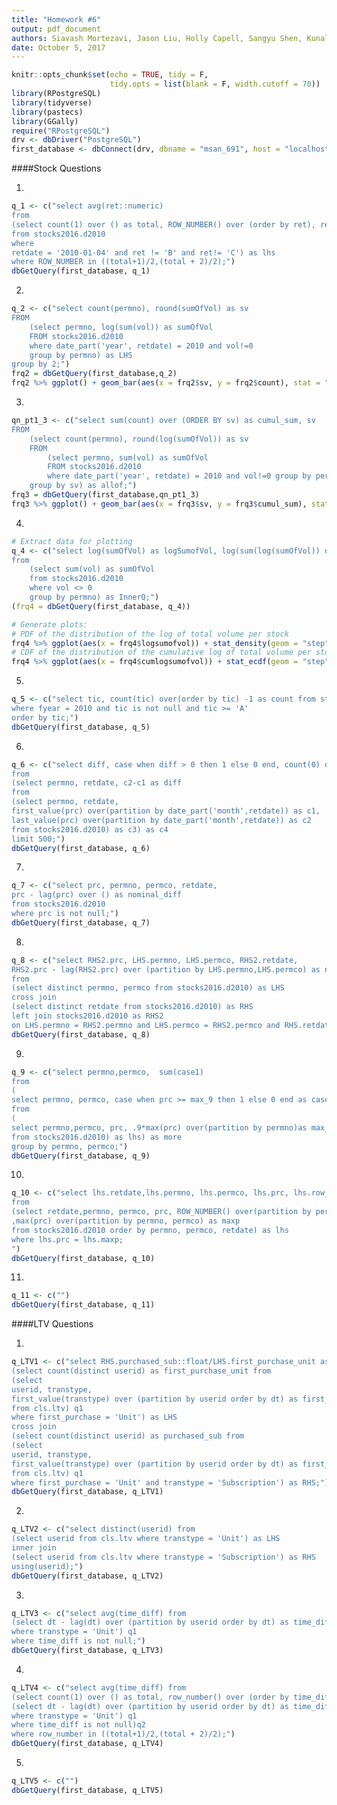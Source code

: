 ```yaml
---
title: "Homework #6"
output: pdf_document
authors: Siavash Mortezavi, Jason Liu, Holly Capell, Sangyu Shen, Kunal Kotian
date: October 5, 2017
---
```


```r
knitr::opts_chunk$set(echo = TRUE, tidy = F, 
                      tidy.opts = list(blank = F, width.cutoff = 70))
library(RPostgreSQL)
library(tidyverse)
library(pastecs)
library(GGally)
require("RPostgreSQL")
drv <- dbDriver("PostgreSQL")
first_database <- dbConnect(drv, dbname = "msan_691", host = "localhost", port = 5432, user = "postgres", password = "postgres")

```

####Stock Questions

(1)

```r
q_1 <- c("select avg(ret::numeric)
from
(select count(1) over () as total, ROW_NUMBER() over (order by ret), ret
from stocks2016.d2010
where 
retdate = '2010-01-04' and ret != 'B' and ret!= 'C') as lhs
where ROW_NUMBER in ((total+1)/2,(total + 2)/2);")
dbGetQuery(first_database, q_1)
```

(2)

```r
q_2 <- c("select count(permno), round(sumOfVol) as sv 
FROM
    (select permno, log(sum(vol)) as sumOfVol 
    FROM stocks2016.d2010 
    where date_part('year', retdate) = 2010 and vol!=0 
    group by permno) as LHS
group by 2;")
frq2 = dbGetQuery(first_database,q_2)
frq2 %>% ggplot() + geom_bar(aes(x = frq2$sv, y = frq2$count), stat = "identity") + xlab('Log of Total Volume Per Stock') + ylab('Frequency')
```

(3)

```r
qn_pt1_3 <- c("select sum(count) over (ORDER BY sv) as cumul_sum, sv 
FROM
    (select count(permno), round(log(sumOfVol)) as sv 
    FROM
        (select permno, sum(vol) as sumOfVol 
        FROM stocks2016.d2010 
        where date_part('year', retdate) = 2010 and vol!=0 group by permno) as LHS
    group by sv) as allof;")
frq3 = dbGetQuery(first_database,qn_pt1_3)
frq3 %>% ggplot() + geom_bar(aes(x = frq3$sv, y = frq3$cumul_sum), stat = "identity") + xlab('Log of Total Volume Per Stock') + ylab('Cumulative Frequency')
```

(4)

```r
# Extract data for plotting
q_4 <- c("select log(sumOfVol) as logSumofVol, log(sum(log(sumOfVol)) over(order by log(sumOfVol))) as cumlogSumofVol
from 
    (select sum(vol) as sumOfVol
    from stocks2016.d2010
    where vol <> 0
    group by permno) as InnerQ;")
(frq4 = dbGetQuery(first_database, q_4))
```


```r
# Generate plots:
# PDF of the distribution of the log of total volume per stock
frq4 %>% ggplot(aes(x = frq4$logsumofvol)) + stat_density(geom = "step") + xlab('Log of Total Volume Per Stock') + ylab('Probability Density')
# CDF of the distribution of the cumulative log of total volume per stock
frq4 %>% ggplot(aes(x = frq4$cumlogsumofvol)) + stat_ecdf(geom = "step", pad = "FALSE") + xlab('Log of Total Volume Per Stock') + ylab('Cumulative Probability Density')
```

(5)

```r
q_5 <- c("select tic, count(tic) over(order by tic) -1 as count from stocks2016.fnd
where fyear = 2010 and tic is not null and tic >= 'A'
order by tic;")
dbGetQuery(first_database, q_5)
```

(6)

```r
q_6 <- c("select diff, case when diff > 0 then 1 else 0 end, count(0) over(partition by diff)
from
(select permno, retdate, c2-c1 as diff
from
(select permno, retdate, 
first_value(prc) over(partition by date_part('month',retdate)) as c1,
last_value(prc) over(partition by date_part('month',retdate)) as c2 
from stocks2016.d2010) as c3) as c4
limit 500;")
dbGetQuery(first_database, q_6)
```

(7)

```r
q_7 <- c("select prc, permno, permco, retdate,
prc - lag(prc) over () as nominal_diff
from stocks2016.d2010
where prc is not null;")
dbGetQuery(first_database, q_7)
```

(8)

```r
q_8 <- c("select RHS2.prc, LHS.permno, LHS.permco, RHS2.retdate,
RHS2.prc - lag(RHS2.prc) over (partition by LHS.permno,LHS.permco) as nominal_diff
from 
(select distinct permno, permco from stocks2016.d2010) as LHS
cross join
(select distinct retdate from stocks2016.d2010) as RHS
left join stocks2016.d2010 as RHS2
on LHS.permno = RHS2.permno and LHS.permco = RHS2.permco and RHS.retdate = RHS2.retdate;")
dbGetQuery(first_database, q_8)
```

(9)

```r
q_9 <- c("select permno,permco,  sum(case1) 
from
(
select permno, permco, case when prc >= max_9 then 1 else 0 end as case1
from
(
select permno,permco, prc, .9*max(prc) over(partition by permno)as max_9
from stocks2016.d2010) as lhs) as more
group by permno, permco;")
dbGetQuery(first_database, q_9)
```

(10)

```r
q_10 <- c("select lhs.retdate,lhs.permno, lhs.permco, lhs.prc, lhs.row_num as numberofdays
from 
(select retdate,permno, permco, prc, ROW_NUMBER() over(partition by permno, permco order by retdate) as row_num
,max(prc) over(partition by permno, permco) as maxp
from stocks2016.d2010 order by permno, permco, retdate) as lhs
where lhs.prc = lhs.maxp;
")
dbGetQuery(first_database, q_10)
```

(11)

```r
q_11 <- c("")
dbGetQuery(first_database, q_11)
```

####LTV Questions

(1)

```r
q_LTV1 <- c("select RHS.purchased_sub::float/LHS.first_purchase_unit as percent from
(select count(distinct userid) as first_purchase_unit from
(select 
userid, transtype,
first_value(transtype) over (partition by userid order by dt) as first_purchase
from cls.ltv) q1
where first_purchase = 'Unit') as LHS
cross join
(select count(distinct userid) as purchased_sub from
(select 
userid, transtype,
first_value(transtype) over (partition by userid order by dt) as first_purchase
from cls.ltv) q1
where first_purchase = 'Unit' and transtype = 'Subscription') as RHS;")
dbGetQuery(first_database, q_LTV1)
```


(2)

```r
q_LTV2 <- c("select distinct(userid) from
(select userid from cls.ltv where transtype = 'Unit') as LHS
inner join
(select userid from cls.ltv where transtype = 'Subscription') as RHS
using(userid);")
dbGetQuery(first_database, q_LTV2)
```


(3)

```r
q_LTV3 <- c("select avg(time_diff) from
(select dt - lag(dt) over (partition by userid order by dt) as time_diff from cls.ltv 
where transtype = 'Unit') q1
where time_diff is not null;")
dbGetQuery(first_database, q_LTV3)
```

(4)

```r
q_LTV4 <- c("select avg(time_diff) from
(select count(1) over () as total, row_number() over (order by time_diff), time_diff from
(select dt - lag(dt) over (partition by userid order by dt) as time_diff from cls.ltv 
where transtype = 'Unit') q1
where time_diff is not null)q2
where row_number in ((total+1)/2,(total + 2)/2);")
dbGetQuery(first_database, q_LTV4)
```


(5)

```r
q_LTV5 <- c("")
dbGetQuery(first_database, q_LTV5)
```


